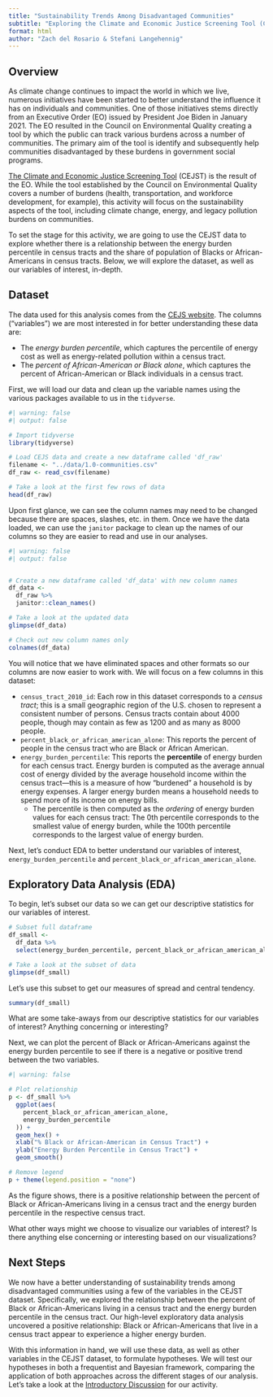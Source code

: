 ```yaml
---
title: "Sustainability Trends Among Disadvantaged Communities"
subtitle: "Exploring the Climate and Economic Justice Screening Tool (CEJST) Data"
format: html
author: "Zach del Rosario & Stefani Langehennig"
---
```


## Overview

As climate change continues to impact the world in which we live, numerous initiatives have been started to better understand the influence it has on individuals and communities. One of those initiatives stems directly from an Executive Order (EO) issued by President Joe Biden in January 2021. The EO resulted in the Council on Environmental Quality creating a tool by which the public can track various burdens across a number of communities. The primary aim of the tool is identify and subsequently help communities disadvantaged by these burdens in government social programs.

[The Climate and Economic Justice Screening Tool](https://screeningtool.geoplatform.gov/en/) (CEJST) is the result of the EO. While the tool established by the Council on Environmental Quality covers a number of burdens (health, transportation, and workforce development, for example), this activity will focus on the sustainability aspects of the tool, including climate change, energy, and legacy pollution burdens on communities.

To set the stage for this activity, we are going to use the CEJST data to explore whether there is a relationship between the energy burden percentile in census tracts and the share of population of Blacks or African-Americans in census tracts. Below, we will explore the dataset, as well as our variables of interest, in-depth. 

## Dataset

The data used for this analysis comes from the [CEJS website](https://screeningtool.geoplatform.gov/en/downloads). The columns ("variables") we are most interested in for better understanding these data are:

-   The *energy burden percentile*, which captures the percentile of energy cost as well as energy-related pollution within a census tract.
-   The *percent of African-American or Black alone*, which captures the percent of African-American or Black individuals in a census tract. 

First, we will load our data and clean up the variable names using the various packages available to us in the `tidyverse`.

```r
#| warning: false
#| output: false

# Import tidyverse
library(tidyverse)

# Load CEJS data and create a new dataframe called 'df_raw'
filename <- "../data/1.0-communities.csv"
df_raw <- read_csv(filename)

```

```r
# Take a look at the first few rows of data
head(df_raw)
```

Upon first glance, we can see the column names may need to be changed because there are spaces, slashes, etc. in them. Once we have the data loaded, we can use the `janitor` package to clean up the names of our columns so they are easier to read and use in our analyses.

```r
#| warning: false
#| output: false


# Create a new dataframe called 'df_data' with new column names
df_data <- 
  df_raw %>%
  janitor::clean_names()

# Take a look at the updated data
glimpse(df_data)

# Check out new column names only
colnames(df_data)

```

You will notice that we have eliminated spaces and other formats so our columns are now easier to work with. We will focus on a few columns in this dataset:

- `census_tract_2010_id`: Each row in this dataset corresponds to a *census tract*; this is a small geographic region of the U.S. chosen to represent a consistent number of persons. Census tracts contain about 4000 people, though may contain as few as 1200 and as many as 8000 people.
- `percent_black_or_african_american_alone`: This reports the percent of people in the census tract who are Black or African American.
- `energy_burden_percentile`: This reports the **percentile** of energy burden for each census tract. Energy burden is computed as the average annual cost of energy divided by the average household income within the census tract---this is a measure of how "burdened" a household is by energy expenses. A larger energy burden means a household needs to spend more of its income on energy bills.
  - The percentile is then computed as the *ordering* of energy burden values for each census tract: The 0th percentile corresponds to the smallest value of energy burden, while the 100th percentile corresponds to the largest value of energy burden.

Next, let's conduct EDA to better understand our variables of interest, `energy_burden_percentile` and `percent_black_or_african_american_alone`. 

## Exploratory Data Analysis (EDA)

To begin, let's subset our data so we can get our descriptive statistics for our variables of interest. 

```r
# Subset full dataframe 
df_small <- 
  df_data %>% 
  select(energy_burden_percentile, percent_black_or_african_american_alone)

# Take a look at the subset of data
glimpse(df_small)

```
Let's use this subset to get our measures of spread and central tendency. 

```r
summary(df_small)
```
::: {.callout-note icon=false title="Synthesizing Descriptive Statistics"}
What are some take-aways from our descriptive statistics for our variables of interest? Anything concerning or interesting?
:::

Next, we can plot the percent of Black or African-Americans against the energy burden percentile to see if there is a negative or positive trend between the two variables. 

```r
#| warning: false

# Plot relationship
p <- df_small %>% 
  ggplot(aes(
    percent_black_or_african_american_alone,
    energy_burden_percentile
  )) +
  geom_hex() +
  xlab("% Black or African-American in Census Tract") + 
  ylab("Energy Burden Percentile in Census Tract") +
  geom_smooth()

# Remove legend
p + theme(legend.position = "none") 

```

As the figure shows, there is a positive relationship between the percent of Black or African-Americans living in a census tract and the energy burden percentile in the respective census tract. 

::: {.callout-note icon=false title="Visualizing Variables of Interest"}
What other ways might we choose to visualize our variables of interest? Is there anything else concerning or interesting based on our visualizations?
:::

## Next Steps

We now have a better understanding of sustainability trends among disadvantaged communities using a few of the variables in the CEJST dataset. Specifically, we explored the relationship between the percent of Black or African-Americans living in a census tract and the energy burden percentile in the census tract. Our high-level exploratory data analysis uncovered a positive relationship: Black or African-Americans that live in a census tract appear to experience a higher energy burden. 

With this information in hand, we will use these data, as well as other variables in the CEJST dataset, to formulate hypotheses. We will test our hypotheses in both a frequentist and Bayesian framework, comparing the application of both approaches across the different stages of our analysis. Let's take a look at the [Introductory Discussion](https://github.com/bayes-bats/tier2-freq-bayes/blob/main/development/introduction.qmd) for our activity.   
